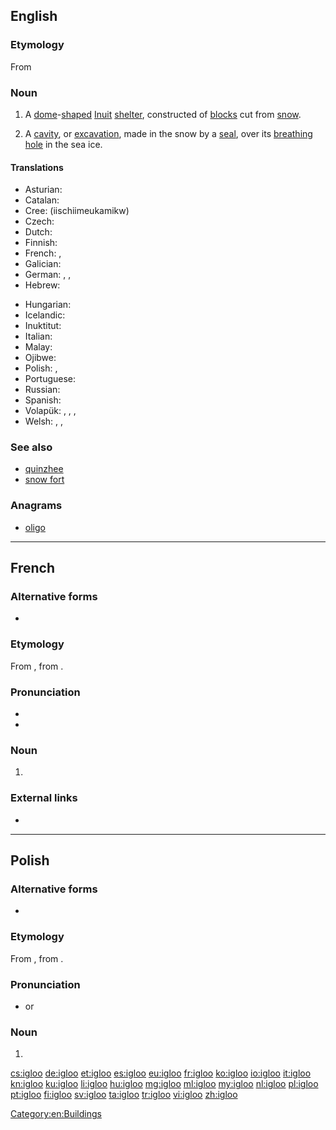 ==English==
{{wikipedia|lang=en}}

===Etymology===
From {{etyl|iu|en}} {{m|iu|ᐃᒡᓗ|gloss=house, building (of any kind)}}

===Noun===
{{en-noun}}

# A [[dome]]-[[shape]]d [[Inuit]] [[shelter]], constructed of [[block]]s cut from [[snow]].
# {{context|zoology|lang=en}} A [[cavity]], or [[excavation]], made in the snow by a [[seal]], over its [[breathing]] [[hole]] in the sea ice.

====Translations====
{{trans-top|Inuit snow house}}
* Asturian: {{t|ast|iglú|m}}
* Catalan: {{t+|ca|iglú|m}}
* Cree: {{t|cr|ᐄᔅᒌᒣᐅᑲᒥᒄ}} (iischiimeukamikw)
* Czech: {{t|cs|iglú|n}}
* Dutch: {{t+|nl|iglo|m}}
* Finnish: {{t+|fi|iglu}}
* French: {{t+|fr|igloo|m}}, {{t+|fr|iglou|m}}
* Galician: {{t|gl|iglú|m}}
* German: {{t+|de|Iglu|m|n}}, {{t|de|Schneehaus|n}}, {{t|de|Schneehütte|f}}
* Hebrew: {{t|he|איגלו|m|tr=íglu}}
{{trans-mid}}
* Hungarian: {{t+|hu|iglu}}
* Icelandic: {{t|is|snjóhús|n}}
* Inuktitut: {{t|iu|iglu}}
* Italian: {{t|it|iglù|m}}
* Malay: {{t|ms|iglu}}
* Ojibwe: {{t|oj|mikwamiiwigamig}}
* Polish: {{t+|pl|igloo|n}}, {{t+|pl|iglu|n}}
* Portuguese: {{t+|pt|iglu|m}}
* Russian: {{t+|ru|и́глу|n}}
* Spanish: {{t+|es|iglú|m}}
* Volapük: {{t|vo|el iglu}}, {{t|vo|liglud}}, {{t|vo|nifadom läskiomik}}, {{t|vo|nifadom}}
* Welsh: {{t|cy|tŷ rhew|m}}, {{t|cy|tŷ iâ|m}}, {{t|cy|iglw|m}}
{{trans-bottom}}

===See also===
{{Native American dwellings}}
* [[quinzhee]]
* [[snow fort]]

===Anagrams===
* [[oligo#English|oligo]]

[[Category:en:Buildings]]

----

==French==

===Alternative forms===
* {{l|fr|iglou}}

===Etymology===
From {{etyl|en|fr}}, from {{etyl|iu|fr}} {{m|iu|ᐃᒡᓗ}}.

===Pronunciation===
* {{IPA|/iɡlu/|lang=fr}}
* {{audio|Fr-Paris--igloo.ogg|Audio (Paris)|lang=fr}}

===Noun===
{{fr-noun|m}}

# {{l|en|igloo}}

===External links===
* {{R:TLFi}}

----

==Polish==

===Alternative forms===
* {{l|pl|iglu}}

===Etymology===
From {{etyl|en|pl}} {{m|en|igloo}}, from {{etyl|iu|pl}} {{m|iu|ᐃᒡᓗ}}.

===Pronunciation===
* {{IPA|/ˈiɡlu/|lang=pl}} or {{IPAchar|/ˈiɡlɔ/}}

===Noun===
{{head|pl|noun|g=n|indeclinable}}

# {{l|en|igloo}}

[[cs:igloo]]
[[de:igloo]]
[[et:igloo]]
[[es:igloo]]
[[eu:igloo]]
[[fr:igloo]]
[[ko:igloo]]
[[io:igloo]]
[[it:igloo]]
[[kn:igloo]]
[[ku:igloo]]
[[li:igloo]]
[[hu:igloo]]
[[mg:igloo]]
[[ml:igloo]]
[[my:igloo]]
[[nl:igloo]]
[[pl:igloo]]
[[pt:igloo]]
[[fi:igloo]]
[[sv:igloo]]
[[ta:igloo]]
[[tr:igloo]]
[[vi:igloo]]
[[zh:igloo]]